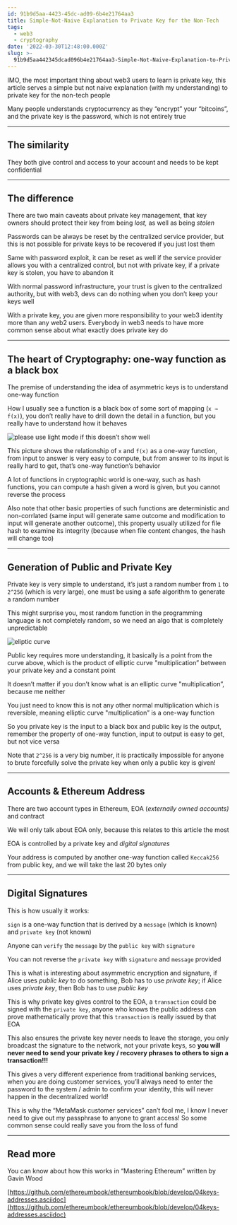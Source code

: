 ```yaml
---
id: 91b9d5aa-4423-45dc-ad09-6b4e21764aa3
title: Simple-Not-Naive Explanation to Private Key for the Non-Tech
tags:
  - web3
  - cryptography
date: '2022-03-30T12:48:00.000Z'
slug: >-
  91b9d5aa442345dcad096b4e21764aa3-Simple-Not-Naive-Explanation-to-Private-Key-for-the-Non-Tech
---
```


IMO, the most important thing about web3 users to learn is private key, this article serves a simple but not naive explanation (with my understanding) to private key for the non-tech people

Many people understands cryptocurrency as they “encrypt” your “bitcoins”, and the private key is the password, which is not entirely true

---

## The similarity

They both give control and access to your account and needs to be kept confidential

---

## The difference

There are two main caveats about private key management, that key owners should protect their key from being _lost,_ as well as being _stolen_

Passwords can be always be reset by the centralized service provider, but this is not possible for private keys to be recovered if you just lost them

Same with password exploit, it can be reset as well if the service provider allows you with a centralized control, but not with private key, if a private key is stolen, you have to abandon it

With normal password infrastructure, your trust is given to the centralized authority, but with web3, devs can do nothing when you don’t keep your keys well

With a private key, you are given more responsibility to your web3 identity more than any web2 users. Everybody in web3 needs to have more common sense about what exactly does private key do

---

## The heart of Cryptography: one-way function as a black box

The premise of understanding the idea of asymmetric keys is to understand one-way function

How I usually see a function is a black box of some sort of mapping (`x → f(x)`), you don’t really have to drill down the detail in a function, but you really have to understand how it behaves

![please use light mode if this doesn’t show well](https://s3.us-west-2.amazonaws.com/secure.notion-static.com/59db6af5-27b2-43c8-93e5-0eba3e1e4f9f/Untitled.png?X-Amz-Algorithm=AWS4-HMAC-SHA256&X-Amz-Content-Sha256=UNSIGNED-PAYLOAD&X-Amz-Credential=AKIAT73L2G45EIPT3X45%2F20220331%2Fus-west-2%2Fs3%2Faws4_request&X-Amz-Date=20220331T014055Z&X-Amz-Expires=3600&X-Amz-Signature=ed1bff209aced68f7edcb9ddf6122ea32d5d11992e1cb7ce90819e7c13c42cec&X-Amz-SignedHeaders=host&x-id=GetObject)

This picture shows the relationship of `x` and `f(x)` as a one-way function, from input to answer is very easy to compute, but from answer to its input is really hard to get, that’s one-way function’s behavior

A lot of functions in cryptographic world is one-way, such as hash functions, you can compute a hash given a word is given, but you cannot reverse the process

Also note that other basic properties of such functions are deterministic and non-corrlated (same input will generate same outcome and modification to input will generate another outcome), this property usually utilized for file hash to examine its integrity (because when file content changes, the hash will change too)

---

## Generation of Public and Private Key

Private key is very simple to understand, it’s just a random number from `1` to `2^256` (which is very large), one must be using a safe algorithm to generate a random number

This might surprise you, most random function in the programming language is not completely random, so we need an algo that is completely unpredictable

![eliptic curve](https://s3.us-west-2.amazonaws.com/secure.notion-static.com/ec8c90bd-ff09-400a-a2b2-b2f5ea3a7d6b/Untitled.png?X-Amz-Algorithm=AWS4-HMAC-SHA256&X-Amz-Content-Sha256=UNSIGNED-PAYLOAD&X-Amz-Credential=AKIAT73L2G45EIPT3X45%2F20220331%2Fus-west-2%2Fs3%2Faws4_request&X-Amz-Date=20220331T014055Z&X-Amz-Expires=3600&X-Amz-Signature=19f139868ac488fbcceebc1f3301a1912a0d1656b93353600a454447a37a5e6c&X-Amz-SignedHeaders=host&x-id=GetObject)

Public key requires more understanding, it basically is a point from the curve above, which is the product of elliptic curve "multiplication” between your private key and a constant point

It doesn’t matter if you don’t know what is an elliptic curve "multiplication”, because me neither

You just need to know this is not any other normal multiplication which is reversible, meaning elliptic curve "multiplication” is a one-way function

So you private key is the input to a black box and public key is the output, remember the property of one-way function, input to output is easy to get, but not vice versa

Note that `2^256` is a very big number, it is practically impossible for anyone to brute forcefully solve the private key when only a public key is given!

---

## Accounts & Ethereum Address

There are two account types in Ethereum, EOA (_externally owned accounts)_ and contract

We will only talk about EOA only, because this relates to this article the most

EOA is controlled by a private key and _digital signatures_

Your address is computed by another one-way function called `Keccak256` from public key, and we will take the last 20 bytes only

---

## Digital Signatures

This is how usually it works:

`sign` is a one-way function that is derived by a `message` (which is known) and `private key` (not known)

Anyone can `verify` the `message` by the `public key` with `signature`

You can not reverse the `private key` with `signature` and `message` provided

This is what is interesting about asymmetric encryption and signature, if Alice uses _public key_ to do something, Bob has to use _private key_; if Alice uses _private key_, then Bob has to use _public key_

This is why private key gives control to the EOA, a `transaction` could be signed with the `private key`, anyone who knows the public address can prove mathematically prove that this `transaction` is really issued by that EOA

This also ensures the private key never needs to leave the storage, you only broadcast the signature to the network, not your private keys, so **you will never need to send your private key / recovery phrases to others to sign a transaction!!!**

This gives a very different experience from traditional banking services, when you are doing customer services, you’ll always need to enter the password to the system / admin to confirm your identity, this will never happen in the decentralized world!

This is why the “MetaMask customer services” can’t fool me, I know I never need to give out my passphrase to anyone to grant access! So some common sense could really save you from the loss of fund

---

## Read more

You can know about how this works in “Mastering Ethereum” written by Gavin Wood

[https://github.com/ethereumbook/ethereumbook/blob/develop/04keys-addresses.asciidoc](https://github.com/ethereumbook/ethereumbook/blob/develop/04keys-addresses.asciidoc)
